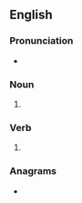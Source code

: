 ==English==

===Pronunciation===
* {{rhymes|en|ɪvz}}

===Noun===
{{head|en|noun form}}

# {{plural of|en|sieve}}

===Verb===
{{head|en|verb form}}

# {{en-third-person singular of|sieve}}

===Anagrams===
* {{anagrams|en|a=eeissv|essive}}